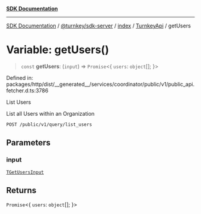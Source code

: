 [**SDK Documentation**](../../../../../../README.mdx)

***

[SDK Documentation](../../../../../../packages.mdx) / [@turnkey/sdk-server](../../../../README.mdx) / [index](../../../README.mdx) / [TurnkeyApi](../README.mdx) / getUsers

# Variable: getUsers()

> `const` **getUsers**: (`input`) => `Promise`\<\{ `users`: `object`[]; \}\>

Defined in: packages/http/dist/\_\_generated\_\_/services/coordinator/public/v1/public\_api.fetcher.d.ts:3786

List Users

List all Users within an Organization

`POST /public/v1/query/list_users`

## Parameters

### input

[`TGetUsersInput`](../type-aliases/TGetUsersInput.mdx)

## Returns

`Promise`\<\{ `users`: `object`[]; \}\>
